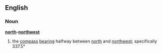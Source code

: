== English ==
=== Noun ===
'''[[north]]-[[northwest]]'''
# the [[compass]] [[bearing]] halfway between [[north]] and [[northwest]]; specifically 337.5°